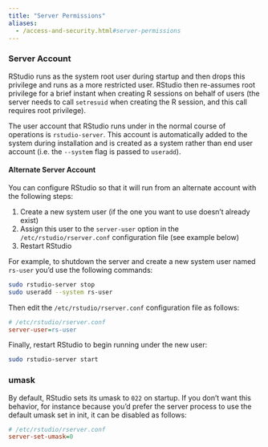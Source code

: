```yaml
---
title: "Server Permissions"
aliases:
  - /access-and-security.html#server-permissions
---
```


### Server Account

RStudio runs as the system root user during startup and then drops this privilege and runs as a more restricted user. RStudio then re-assumes root privilege for a brief instant when creating R sessions on behalf of users (the server needs to call `setresuid` when creating the R session, and this call requires root privilege). 

The user account that RStudio runs under in the normal course of operations is `rstudio-server`. This account is automatically added to the system during installation and is created as a system rather than end user account (i.e. the `--system` flag is passed to `useradd`).

#### Alternate Server Account

You can configure RStudio so that it will run from an alternate account with the following steps:

1. Create a new system user (if the one you want to use doesn't already exist)
2. Assign this user to the `server-user` option in the `/etc/rstudio/rserver.conf` configuration file (see example below)
3. Restart RStudio

For example, to shutdown the server and create a new system user named `rs-user` you'd use the following commands:

```bash
sudo rstudio-server stop
sudo useradd --system rs-user
```

Then edit the `/etc/rstudio/rserver.conf` configuration file as follows:

```ini
# /etc/rstudio/rserver.conf
server-user=rs-user
```

Finally, restart RStudio to begin running under the new user:

```bash
sudo rstudio-server start
```

### umask 

By default, RStudio sets its umask to `022` on startup. If you don't want this behavior, for instance because you'd prefer the server process to use the default umask set in init, it can be disabled as follows:

```ini
# /etc/rstudio/rserver.conf
server-set-umask=0
```

